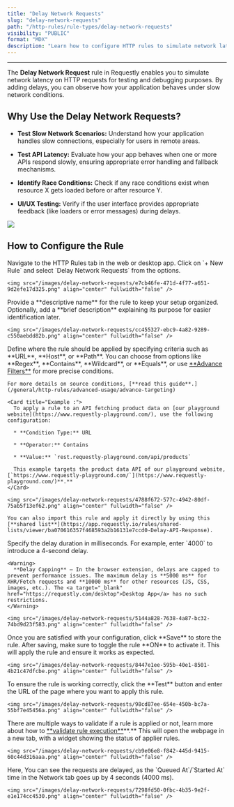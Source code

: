 ```yaml
---
title: "Delay Network Requests"
slug: "delay-network-requests"
path: "/http-rules/rule-types/delay-network-requests"
visibility: "PUBLIC"
format: "MDX"
description: "Learn how to configure HTTP rules to simulate network latency for testing slow connections"
---
```


***

The **Delay Network Request** rule in Requestly enables you to simulate network latency on HTTP requests for testing and debugging purposes. By adding delays, you can observe how your application behaves under slow network conditions.

## Why Use the Delay Network Requests?

* **Test Slow Network Scenarios:** Understand how your application handles slow connections, especially for users in remote areas.

* **Test API Latency:** Evaluate how your app behaves when one or more APIs respond slowly, ensuring appropriate error handling and fallback mechanisms.

* **Identify Race Conditions:** Check if any race conditions exist when resource X gets loaded before or after resource Y.

* **UI/UX Testing:** Verify if the user interface provides appropriate feedback (like loaders or error messages) during delays.

<img src="/images/delay-network-requests/00ad2ee5-c12b-4ced-9646-a318c6ff0a40.png" align="center" fullwidth="false" />

## How to Configure the Rule

<Steps>
  <Step title="Open HTTP Rules and Create a New Rule">
    Navigate to the HTTP Rules tab in the web or desktop app. Click on `+ New Rule` and select `Delay Network Requests` from the options.

    <img src="/images/delay-network-requests/e7cb46fe-471d-4f77-a651-9d2efe17d325.png" align="center" fullwidth="false" />
  </Step>

  <Step title="Name and Describe Your Rule">
    Provide a **descriptive name** for the rule to keep your setup organized. Optionally, add a **brief description** explaining its purpose for easier identification later.

    <img src="/images/delay-network-requests/cc455327-ebc9-4a82-9289-c550aebdd82b.png" align="center" fullwidth="false" />
  </Step>

  <Step title="Define the Source Condition">
    Define where the rule should be applied by specifying criteria such as **URL**, **Host**, or **Path**. You can choose from options like **Regex**, **Contains**, **Wildcard**, or **Equals**, or use <a target="_blank" href="/general/http-rules/advanced-usage/advance-filters">**Advance Filters**</a> for more precise conditions.

    For more details on source conditions, [**read this guide**.](/general/http-rules/advanced-usage/advance-targeting)

    <Card title="Example :">
      To apply a rule to an API fetching product data on [our playground website](https://www.requestly-playground.com/), use the following configuration:

      * **Condition Type:** URL

      * **Operator:** Contains

      * **Value:** `rest.requestly-playground.com/api/products`

      This example targets the product data API of our playground website, [`https://www.requestly-playground.com/`](https://www.requestly-playground.com/)**.**
    </Card>

    <img src="/images/delay-network-requests/4788f672-577c-4942-80df-75ab5f13ef62.png" align="center" fullwidth="false" />

    You can also import this rule and apply it directly by using this [**shared list**](https://app.requestly.io/rules/shared-lists/viewer/ba070616357f468593a2b16131e7ccd0-Delay-API-Response).
  </Step>

  <Step title="Set the Request Delay">
    Specify the delay duration in milliseconds. For example, enter `4000` to introduce a 4-second delay.

    <Warning>
      **Delay Capping** — In the browser extension, delays are capped to prevent performance issues. The maximum delay is **5000 ms** for XHR/Fetch requests and **10000 ms** for other resources (JS, CSS, images, etc.). The <a target="_blank" href="https://requestly.com/desktop">Desktop App</a> has no such restrictions.
    </Warning>

    <img src="/images/delay-network-requests/5144a828-7638-4a87-bc32-74bd9d23f583.png" align="center" fullwidth="false" />
  </Step>

  <Step title="Save and Activate the Rule">
    Once you are satisfied with your configuration, click **Save** to store the rule. After saving, make sure to toggle the rule **ON** to activate it. This will apply the rule and ensure it works as expected.

    <img src="/images/delay-network-requests/8447e1ee-595b-40e1-8501-4b21c47dfcbe.png" align="center" fullwidth="false" />
  </Step>

  <Step title="Test the Rule">
    To ensure the rule is working correctly, click the **Test** button and enter the URL of the page where you want to apply this rule.

    <img src="/images/delay-network-requests/98cd87ee-654e-450b-bc7a-55bf7e45456a.png" align="center" fullwidth="false" />
  </Step>
</Steps>

<Tip>
  There are multiple ways to validate if a rule is applied or not, learn more about how to <a target="_blank" href="/general/http-rules/advanced-usage/validate-rules-execution">**validate rule execution**</a>**.**
</Tip>

<Tabs>
  <Tab title="Before">
    This will open the webpage in a new tab, with a widget showing the status of applier rules.

    <img src="/images/delay-network-requests/cb9e06e8-f842-445d-9415-60c44d316aaa.png" align="center" fullwidth="false" />
  </Tab>

  <Tab title="After">
    Here, You can see the requests are delayed, as the `Queued At`/`Started At` time in the Network tab goes up by 4 seconds (4000 ms).

    <img src="/images/delay-network-requests/7298fd50-0fbc-4b35-9e2f-e1e174cc4530.png" align="center" fullwidth="false" />
  </Tab>
</Tabs>
